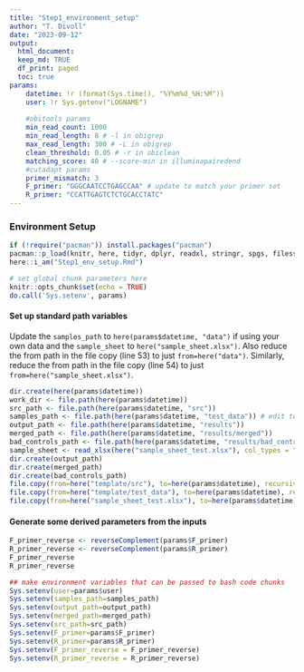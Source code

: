 ```yaml
---
title: "Step1_environment_setup"
author: "T. Divoll"
date: "2023-09-12"
output: 
  html_document:
  keep_md: TRUE
  df_print: paged
  toc: true
params:
    datetime: !r (format(Sys.time(), "%Y%m%d_%H:%M"))
    user: !r Sys.getenv("LOGNAME")
  
    #obitools params
    min_read_count: 1000
    min_read_length: 8 # -l in obigrep
    max_read_length: 300 # -L in obigrep
    clean_threshold: 0.05 # -r in obiclean
    matching_score: 40 # --score-min in illuminapairedend
    #cutadapt params
    primer_mismatch: 3
    F_primer: "GGGCAATCCTGAGCCAA" # update to match your primer set
    R_primer: "CCATTGAGTCTCTGCACCTATC"
---
```

### Environment Setup
```r
if (!require("pacman")) install.packages("pacman")
pacman::p_load(knitr, here, tidyr, dplyr, readxl, stringr, spgs, filesstrings)
here::i_am("Step1_env_setup.Rmd")
```

```r
# set global chunk parameters here
knitr::opts_chunk$set(echo = TRUE)
do.call('Sys.setenv', params)
```

#### Set up standard path variables
Update the `samples_path` to `here(params$datetime, "data")` if using your own data and the `sample_sheet` to `here("sample_sheet.xlsx")`. Also reduce the from path in the file copy (line 53) to just `from=here("data")`. Similarly, reduce the from path in the file copy (line 54) to just `from=here("sample_sheet.xlsx")`.
```r
dir.create(here(params$datetime))
work_dir <- file.path(here(params$datetime))
src_path <- file.path(here(params$datetime, "src"))
samples_path <- file.path(here(params$datetime, "test_data")) # edit to use your own data, see text above
output_path <- file.path(here(params$datetime, "results"))
merged_path <- file.path(here(params$datetime, "results/merged"))
bad_controls_path <- file.path(here(params$datetime, "results/bad_control_samples"))
sample_sheet <- read_xlsx(here("sample_sheet_test.xlsx"), col_types = "guess") # edit to use your own data, see text above
dir.create(output_path)
dir.create(merged_path)
dir.create(bad_controls_path)
file.copy(from=here("template/src"), to=here(params$datetime), recursive=TRUE)
file.copy(from=here("template/test_data"), to=here(params$datetime), recursive=TRUE)
file.copy(from=here("sample_sheet_test.xlsx"), to=here(params$datetime))
```
#### Generate some derived parameters from the inputs

```r
F_primer_reverse <- reverseComplement(params$F_primer)
R_primer_reverse <- reverseComplement(params$R_primer)
F_primer_reverse 
R_primer_reverse
```
```r
## make environment variables that can be passed to bash code chunks
Sys.setenv(user=params$user)
Sys.setenv(samples_path=samples_path)
Sys.setenv(output_path=output_path)
Sys.setenv(merged_path=merged_path)
Sys.setenv(src_path=src_path)
Sys.setenv(F_primer=params$F_primer)
Sys.setenv(R_primer=params$R_primer)
Sys.setenv(F_primer_reverse = F_primer_reverse)
Sys.setenv(R_primer_reverse = R_primer_reverse)
```
